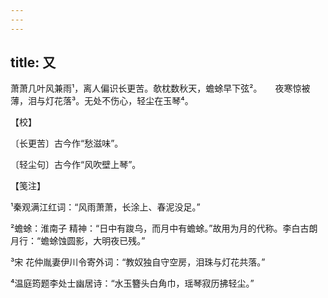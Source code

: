 ```yaml
---
---
---
```

title: 又
---







萧萧几叶风兼雨¹，离人偏识长更苦。欹枕数秋天，蟾蜍早下弦²。　　夜寒惊被薄，泪与灯花落³。无处不伤心，轻尘在玉琴⁴。





【校】


〔长更苦〕古今作“愁滋味”。

〔轻尘句〕古今作“风吹壁上琴”。





【笺注】


¹秦观满江红词：“风雨萧萧，长涂上、春泥没足。”

²蟾蜍：淮南子 精神：“日中有踆乌，而月中有蟾蜍。”故用为月的代称。李白古朗月行：“蟾蜍蚀圆影，大明夜已残。”

³宋 花仲胤妻伊川令寄外词：“教奴独自守空房，泪珠与灯花共落。”

⁴温庭筠题李处士幽居诗：“水玉簪头白角巾，瑶琴寂历拂轻尘。”